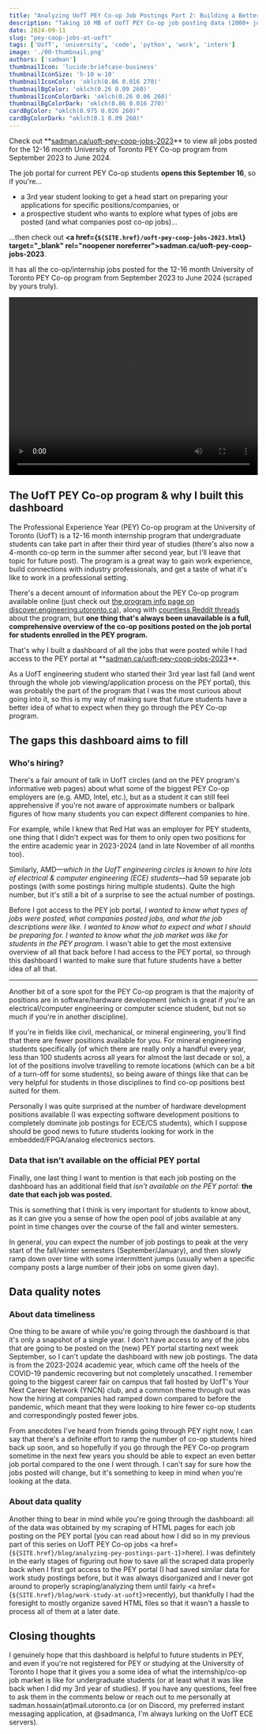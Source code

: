 ```yaml
---
title: "Analyzing UofT PEY Co-op Job Postings Part 2: Building a Better Job Postings Dashboard"
description: "Taking 10 MB of UofT PEY Co-op job posting data (2000+ jobs) & displaying postings on a redesigned modern dashboard (for future students to have a better idea of what to expect)."
date: 2024-09-11
slug: "pey-coop-jobs-at-uoft"
tags: ['UofT', 'university', 'code', 'python', 'work', 'intern']
image: './00-thumbnail.png'
authors: ['sadman']
thumbnailIcon: 'lucide:briefcase-business'
thumbnailIconSize: 'h-10 w-10'
thumbnailIconColor: 'oklch(0.86 0.016 270)'
thumbnailBgColor: 'oklch(0.26 0.09 260)'
thumbnailIconColorDark: 'oklch(0.26 0.06 260)'
thumbnailBgColorDark: 'oklch(0.86 0.016 270)'
cardBgColor: "oklch(0.975 0.026 260)"
cardBgColorDark: "oklch(0.1 0.09 260)"
---
```



<Callout type="info" classes="border-blue-950/100 bg-blue-100 dark:border-blue-100/100 dark:bg-blue-950 wide-img">
  <div class="-mt-4">
    Check out **<a href={`${SITE.href}/uoft-pey-coop-jobs-2023.html`} target="_blank" rel="noopener noreferrer">sadman.ca/uoft-pey-coop-jobs-2023</a>** to view all jobs posted for the 12-16 month University of Toronto PEY Co-op program from September 2023 to June 2024.
  </div>
</Callout>

The job portal for current PEY Co-op students **opens this September 16**, so if you're...
- a 3rd year student looking to get a head start on preparing your applications for specific positions/companies, or
- a prospective student who wants to explore what types of jobs are posted (and what companies post co-op jobs)...

...then check out **<a href={`${SITE.href}/uoft-pey-coop-jobs-2023.html`} target="_blank" rel="noopener noreferrer">sadman.ca/uoft-pey-coop-jobs-2023</a>**.

It has all the co-op/internship jobs posted for the 12-16 month University of Toronto PEY Co-op program from September 2023 to June 2024 (scraped by yours truly).

<div>
  <video class="rounded-xl wide-img" width="100%" height="360" controls>
    <source src="/blog/2024-09-10-pey-coop-jobs-at-uoft/dashboard.mp4" type="video/mp4" />
    Your browser does not support the video tag.
  </video>
</div>

## The UofT PEY Co-op program & why I built this dashboard

The Professional Experience Year (PEY) Co-op program at the University of Toronto (UofT) is a 12-16 month internship program that undergraduate students can take part in after their third year of studies (there's also now a 4-month co-op term in the summer after second year, but I'll leave that topic for future post). The program is a great way to gain work experience, build connections with industry professionals, and get a taste of what it's like to work in a professional setting.

There's a decent amount of information about the PEY Co-op program available online (just check out [the program info page on discover.engineering.utoronto.ca](https://discover.engineering.utoronto.ca/experiential-learning/professional-experience-year-pey/)), along with [countless Reddit threads](https://www.google.com/search?q=uoft+pey+reddit) about the program, but **one thing that's always been unavailable is a full, comprehensive overview of the co-op positions posted on the job portal for students enrolled in the PEY program.**

<Callout type="info" classes="border-blue-950/100 bg-blue-100 dark:border-blue-100/100 dark:bg-blue-950">
  That's why I built a dashboard of all the jobs that were posted while I had access to the PEY portal at **<a href={`${SITE.href}/uoft-pey-coop-jobs-2023.html`} target="_blank" rel="noopener noreferrer">sadman.ca/uoft-pey-coop-jobs-2023</a>**.
</Callout>

As a UofT engineering student who started their 3rd year last fall (and went through the whole job viewing/application process on the PEY portal), this was probably the part of the program that I was the most curious about going into it, so this is my way of making sure that future students have a better idea of what to expect when they go through the PEY Co-op program.

## The gaps this dashboard aims to fill

### Who's hiring?

There's a fair amount of talk in UofT circles (and on the PEY program's informative web pages) about what some of the biggest PEY Co-op employers are (e.g. AMD, Intel, etc.), but as a student it can still feel apprehensive if you're not aware of approximate numbers or ballpark figures of how many students you can expect different companies to hire.

For example, while I knew that Red Hat was an employer for PEY students, one thing that I didn't expect was for them to only open two positions for the entire academic year in 2023-2024 (and in late November of all months too).

Similarly, AMD—*which in the UofT engineering circles is known to hire lots of electrical & computer engineering (ECE) students*—had 59 separate job postings (with some postings hiring multiple students). Quite the high number, but it's still a bit of a surprise to see the actual number of postings.

Before I got access to the PEY job portal, *I wanted to know what types of jobs were posted, what companies posted jobs, and what the job descriptions were like. I wanted to know what to expect and what I should be preparing for. I wanted to know what the job market was like for students in the PEY program.* I wasn't able to get the most extensive overview of all that back before I had access to the PEY portal, so through this dashboard I wanted to make sure that future students have a better idea of all that.

---

Another bit of a sore spot for the PEY Co-op program is that the majority of positions are in software/hardware development (which is great if you're an electrical/computer engineering or computer science student, but not so much if you're in another discipline).

If you're in fields like civil, mechanical, or mineral engineering, you'll find that there are fewer positions available for you. For mineral engineering students specifically (of which there are really only a handful every year, less than 100 students across all years for almost the last decade or so), a lot of the positions involve travelling to remote locations (which can be a bit of a turn-off for some students), so being aware of things like that can be very helpful for students in those disciplines to find co-op positions best suited for them.

Personally I was quite surprised at the number of hardware development positions available (I was expecting software development positions to completely dominate job postings for ECE/CS students), which I suppose should be good news to future students looking for work in the embedded/FPGA/analog electronics sectors.

### Data that isn't available on the official PEY portal

Finally, one last thing I want to mention is that each job posting on the dashboard has an additional field that *isn't available on the PEY portal:* **the date that each job was posted.**

This is something that I think is very important for students to know about, as it can give you a sense of how the open pool of jobs available at any point in time changes over the course of the fall and winter semesters.

In general, you can expect the number of job postings to peak at the very start of the fall/winter semesters (September/January), and then slowly ramp down over time with some intermittent jumps (usually when a specific company posts a large number of their jobs on some given day).

## Data quality notes

### About data timeliness

One thing to be aware of while you're going through the dashboard is that it's only a snapshot of a single year. I don't have access to any of the jobs that are going to be posted on the (new) PEY portal starting next week September, so I can't update the dashboard with new job postings. The data is from the 2023-2024 academic year, which came off the heels of the COVID-19 pandemic recovering but not completely unscathed. I remember going to the biggest career fair on campus that fall hosted by UofT's Your Next Career Network (YNCN) club, and a common theme through out was how the hiring at companies had ramped down compared to before the pandemic, which meant that they were looking to hire fewer co-op students and correspondingly posted fewer jobs.

From anecdotes I've heard from friends going through PEY right now, I can say that there's a definite effort to ramp the number of co-op students hired back up soon, and so hopefully if you go through the PEY Co-op program sometime in the next few years you should be able to expect an even better job portal compared to the one I went through. I can't say for sure how the jobs posted will change, but it's something to keep in mind when you're looking at the data.

### About data quality

Another thing to bear in mind while you're going through the dashboard: all of the data was obtained by my scraping of HTML pages for each job posting on the PEY portal (you can read about how I did so in my previous part of this series on UofT PEY Co-op jobs <a href={`${SITE.href}/blog/analyzing-pey-postings-part-1`}>here</a>). I was definitely in the early stages of figuring out how to save all the scraped data properly back when I first got access to the PEY portal (I had saved similar data for work study postings before, but it was always disorganized and I never got around to properly scraping/analyzing them until fairly <a href={`${SITE.href}/blog/work-study-at-uoft`}>recently</a>), but thankfully I had the foresight to mostly organize saved HTML files so that it wasn't a hassle to process all of them at a later date.



## Closing thoughts

I genuinely hope that this dashboard is helpful to future students in PEY, and even if you're not registered for PEY or studying at the University of Toronto I hope that it gives you a some idea of what the internship/co-op job market is like for undergraduate students (or at least what it was like back when I did my 3rd year of studies). If you have any questions, feel free to ask them in the comments below or reach out to me personally at sadman.hossain(at)mail.utoronto.ca (or on Discord, my preferred instant messaging application, at @sadmanca, I'm always lurking on the UofT ECE servers).